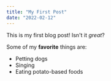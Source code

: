 ```yaml
---
title: "My First Post"
date: "2022-02-12"
---
```


This is my first blog post! Isn't it *great*?

Some of my **favorite** things are:

* Petting dogs
* Singing
* Eating potato-based foods